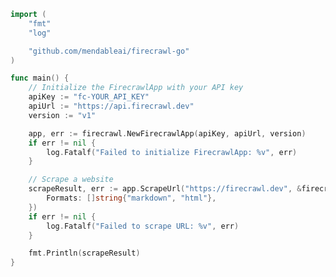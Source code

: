 ```go
import (
	"fmt"
	"log"

	"github.com/mendableai/firecrawl-go"
)

func main() {
	// Initialize the FirecrawlApp with your API key
	apiKey := "fc-YOUR_API_KEY"
	apiUrl := "https://api.firecrawl.dev"
	version := "v1"

	app, err := firecrawl.NewFirecrawlApp(apiKey, apiUrl, version)
	if err != nil {
		log.Fatalf("Failed to initialize FirecrawlApp: %v", err)
	}

	// Scrape a website
	scrapeResult, err := app.ScrapeUrl("https://firecrawl.dev", &firecrawl.ScrapeOptions{
		Formats: []string{"markdown", "html"},
	})
	if err != nil {
		log.Fatalf("Failed to scrape URL: %v", err)
	}

	fmt.Println(scrapeResult)
}
```